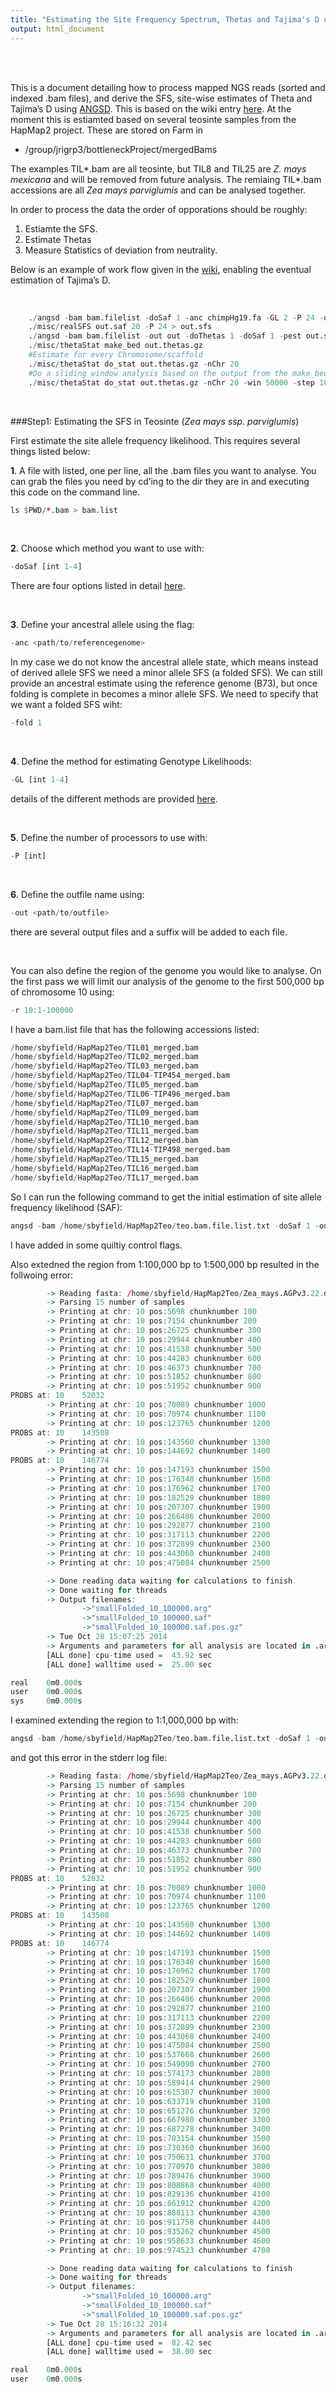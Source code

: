 ```yaml
---
title: "Estimating the Site Frequency Spectrum, Thetas and Tajima's D using ANGSD"
output: html_document
---
```

<br>
<br>


This is a document detailing how to process mapped NGS reads (sorted and indexed .bam files), and derive the SFS, site-wise estimates of Theta and Tajima's D using [ANGSD](http://popgen.dk/wiki/index.php/ANGSD). This is based on the wiki entry [here](http://popgen.dk/angsd/index.php/Tajima). At the moment this is estiamted based on several teosinte samples from the HapMap2 project. These are stored on Farm in 

* /group/jrigrp3/bottleneckProject/mergedBams

The examples TIL\*.bam are all teosinte, but TIL8 and TIL25 are *Z. mays mexicana* and will be removed from future analysis. The remiaing TIL\*.bam accessions are all *Zea mays parviglumis* and can be analysed together. 

In order to process the data the order of opporations should be roughly:

1.  Estiamte the SFS.
2.  Estimate Thetas
3.  Measure Statistics of deviation from neutrality.

Below is an example of work flow given in the [wiki](http://popgen.dk/angsd/index.php/Tajima), enabling the eventual estimation of Tajima's D.<br>

<br>

```r
    ./angsd -bam bam.filelist -doSaf 1 -anc chimpHg19.fa -GL 2 -P 24 -out out 
    ./misc/realSFS out.saf 20 -P 24 > out.sfs
    ./angsd -bam bam.filelist -out out -doThetas 1 -doSaf 1 -pest out.sfs -anc chimpHg19.fa -GL 2
    ./misc/thetaStat make_bed out.thetas.gz
    #Estimate for every Chromosome/scaffold
    ./misc/thetaStat do_stat out.thetas.gz -nChr 20
    #Do a sliding window analysis based on the output from the make_bed command.
    ./misc/thetaStat do_stat out.thetas.gz -nChr 20 -win 50000 -step 10000  -outnames theta.thetasWindow.gz
```

<br>

###Step1: Estimating the SFS in Teosinte (*Zea mays ssp. parviglumis*)

First estimate the site allele frequency likelihood. This requires several things listed below:

**1**.  A file with listed, one per line, all the .bam files you want to analyse. You can grab the files you need by cd'ing to the dir they are in and executing this code on the command line. 
<br>

```r
ls $PWD/*.bam > bam.list
```
<br>

**2**.  Choose which method you want to use with: 

```r
-doSaf [int 1-4]
```

There are four options listed in detail [here](http://popgen.dk/angsd/index.php/SFS_Estimation).

<br>

**3**. Define your ancestral allele using the flag:
```r
-anc <path/to/referencegenome>
```

In my case we do not know the ancestral allele state, which means instead of derived allele SFS we need a minor allele SFS (a folded SFS). We can still provide an ancestral estimate using the reference genome (B73), but once folding is complete in becomes a minor allele SFS. We need to specify that we want a folded SFS wiht:
```r
-fold 1
```
<br>

**4**.  Define the method for estimating Genotype Likelihoods:
```r
-GL [int 1-4]
```

details of the different methods are provided [here](http://popgen.dk/angsd/index.php/Genotype_likelihoods).

<br>


**5**. Define the number of processors to use with:
```r
-P [int]
```
 
 <br>
 
**6**. Define the outfile name using:
```r
-out <path/to/outfile>
```
there are several output files and a suffix will be added to each file.

<br>

You can also define the region of the genome you would like to analyse. On the first pass we will limit our analysis of the genome to the first 500,000 bp of chromosome 10 using:


```r
-r 10:1-100000
```

I have a bam.list file that has the following accessions listed:

```r
/home/sbyfield/HapMap2Teo/TIL01_merged.bam
/home/sbyfield/HapMap2Teo/TIL02_merged.bam
/home/sbyfield/HapMap2Teo/TIL03_merged.bam
/home/sbyfield/HapMap2Teo/TIL04-TIP454_merged.bam
/home/sbyfield/HapMap2Teo/TIL05_merged.bam
/home/sbyfield/HapMap2Teo/TIL06-TIP496_merged.bam
/home/sbyfield/HapMap2Teo/TIL07_merged.bam
/home/sbyfield/HapMap2Teo/TIL09_merged.bam
/home/sbyfield/HapMap2Teo/TIL10_merged.bam
/home/sbyfield/HapMap2Teo/TIL11_merged.bam
/home/sbyfield/HapMap2Teo/TIL12_merged.bam
/home/sbyfield/HapMap2Teo/TIL14-TIP498_merged.bam
/home/sbyfield/HapMap2Teo/TIL15_merged.bam
/home/sbyfield/HapMap2Teo/TIL16_merged.bam
/home/sbyfield/HapMap2Teo/TIL17_merged.bam
```

So I can run the following command to get the initial estimation of site allele frequency likelihood (SAF):

```r

angsd -bam /home/sbyfield/HapMap2Teo/teo.bam.file.list.txt -doSaf 1 -out smallFolded_10_100000 -anc /home/sbyfield/HapMap2Teo/Zea_mays.AGPv3.22.dna.genome.fa -GL 2 -fold 1 -P 12 -r 10:1-500000 -minMapQ 1 -minQ 20

```
 I have added in some quiltiy control flags.
 
Also extedned the region from 1:100,000 bp to 1:500,000 bp resulted in the follwoing error:
 
```r
        -> Reading fasta: /home/sbyfield/HapMap2Teo/Zea_mays.AGPv3.22.dna.genome.fa
        -> Parsing 15 number of samples
        -> Printing at chr: 10 pos:5698 chunknumber 100
        -> Printing at chr: 10 pos:7154 chunknumber 200
        -> Printing at chr: 10 pos:26725 chunknumber 300
        -> Printing at chr: 10 pos:29944 chunknumber 400
        -> Printing at chr: 10 pos:41538 chunknumber 500
        -> Printing at chr: 10 pos:44283 chunknumber 600
        -> Printing at chr: 10 pos:46373 chunknumber 700
        -> Printing at chr: 10 pos:51852 chunknumber 800
        -> Printing at chr: 10 pos:51952 chunknumber 900
PROBS at: 10    52032
        -> Printing at chr: 10 pos:70089 chunknumber 1000
        -> Printing at chr: 10 pos:70974 chunknumber 1100
        -> Printing at chr: 10 pos:123765 chunknumber 1200
PROBS at: 10    143508
        -> Printing at chr: 10 pos:143560 chunknumber 1300
        -> Printing at chr: 10 pos:144692 chunknumber 1400
PROBS at: 10    146774
        -> Printing at chr: 10 pos:147193 chunknumber 1500
        -> Printing at chr: 10 pos:176348 chunknumber 1600
        -> Printing at chr: 10 pos:176962 chunknumber 1700
        -> Printing at chr: 10 pos:182529 chunknumber 1800
        -> Printing at chr: 10 pos:207307 chunknumber 1900
        -> Printing at chr: 10 pos:266486 chunknumber 2000
        -> Printing at chr: 10 pos:292877 chunknumber 2100
        -> Printing at chr: 10 pos:317113 chunknumber 2200
        -> Printing at chr: 10 pos:372899 chunknumber 2300
        -> Printing at chr: 10 pos:443060 chunknumber 2400
        -> Printing at chr: 10 pos:475084 chunknumber 2500

        -> Done reading data waiting for calculations to finish
        -> Done waiting for threads
        -> Output filenames:
                ->"smallFolded_10_100000.arg"
                ->"smallFolded_10_100000.saf"
                ->"smallFolded_10_100000.saf.pos.gz"
        -> Tue Oct 28 15:07:25 2014
        -> Arguments and parameters for all analysis are located in .arg file
        [ALL done] cpu-time used =  43.92 sec
        [ALL done] walltime used =  25.00 sec

real    0m0.000s
user    0m0.000s
sys     0m0.000s
```

I examined extending the region to 1:1,000,000 bp with:

```r

angsd -bam /home/sbyfield/HapMap2Teo/teo.bam.file.list.txt -doSaf 1 -out smallFolded_10_100000 -anc /home/sbyfield/HapMap2Teo/Zea_mays.AGPv3.22.dna.genome.fa -GL 2 -fold 1 -P 12 -r 10:1-1000000 -minMapQ 1 -minQ 20

```

and got this error in the stderr log file:

```r
        -> Reading fasta: /home/sbyfield/HapMap2Teo/Zea_mays.AGPv3.22.dna.genome.fa
        -> Parsing 15 number of samples
        -> Printing at chr: 10 pos:5698 chunknumber 100
        -> Printing at chr: 10 pos:7154 chunknumber 200
        -> Printing at chr: 10 pos:26725 chunknumber 300
        -> Printing at chr: 10 pos:29944 chunknumber 400
        -> Printing at chr: 10 pos:41538 chunknumber 500
        -> Printing at chr: 10 pos:44283 chunknumber 600
        -> Printing at chr: 10 pos:46373 chunknumber 700
        -> Printing at chr: 10 pos:51852 chunknumber 800
        -> Printing at chr: 10 pos:51952 chunknumber 900
PROBS at: 10    52032
        -> Printing at chr: 10 pos:70089 chunknumber 1000
        -> Printing at chr: 10 pos:70974 chunknumber 1100
        -> Printing at chr: 10 pos:123765 chunknumber 1200
PROBS at: 10    143508
        -> Printing at chr: 10 pos:143560 chunknumber 1300
        -> Printing at chr: 10 pos:144692 chunknumber 1400
PROBS at: 10    146774
        -> Printing at chr: 10 pos:147193 chunknumber 1500
        -> Printing at chr: 10 pos:176348 chunknumber 1600
        -> Printing at chr: 10 pos:176962 chunknumber 1700
        -> Printing at chr: 10 pos:182529 chunknumber 1800
        -> Printing at chr: 10 pos:207307 chunknumber 1900
        -> Printing at chr: 10 pos:266486 chunknumber 2000
        -> Printing at chr: 10 pos:292877 chunknumber 2100
        -> Printing at chr: 10 pos:317113 chunknumber 2200
        -> Printing at chr: 10 pos:372899 chunknumber 2300
        -> Printing at chr: 10 pos:443060 chunknumber 2400
        -> Printing at chr: 10 pos:475084 chunknumber 2500
        -> Printing at chr: 10 pos:537668 chunknumber 2600
        -> Printing at chr: 10 pos:549090 chunknumber 2700
        -> Printing at chr: 10 pos:574173 chunknumber 2800
        -> Printing at chr: 10 pos:589414 chunknumber 2900
        -> Printing at chr: 10 pos:615307 chunknumber 3000
        -> Printing at chr: 10 pos:633719 chunknumber 3100
        -> Printing at chr: 10 pos:651276 chunknumber 3200
        -> Printing at chr: 10 pos:667980 chunknumber 3300
        -> Printing at chr: 10 pos:687278 chunknumber 3400
        -> Printing at chr: 10 pos:703154 chunknumber 3500
        -> Printing at chr: 10 pos:730360 chunknumber 3600
        -> Printing at chr: 10 pos:750631 chunknumber 3700
        -> Printing at chr: 10 pos:770970 chunknumber 3800
        -> Printing at chr: 10 pos:789476 chunknumber 3900
        -> Printing at chr: 10 pos:808868 chunknumber 4000
        -> Printing at chr: 10 pos:829136 chunknumber 4100
        -> Printing at chr: 10 pos:861912 chunknumber 4200
        -> Printing at chr: 10 pos:888113 chunknumber 4300
        -> Printing at chr: 10 pos:911758 chunknumber 4400
        -> Printing at chr: 10 pos:935262 chunknumber 4500
        -> Printing at chr: 10 pos:958633 chunknumber 4600
        -> Printing at chr: 10 pos:974523 chunknumber 4700

        -> Done reading data waiting for calculations to finish
        -> Done waiting for threads
        -> Output filenames:
                ->"smallFolded_10_100000.arg"
                ->"smallFolded_10_100000.saf"
                ->"smallFolded_10_100000.saf.pos.gz"
        -> Tue Oct 28 15:16:32 2014
        -> Arguments and parameters for all analysis are located in .arg file
        [ALL done] cpu-time used =  82.42 sec
        [ALL done] walltime used =  38.00 sec

real    0m0.000s
user    0m0.000s
```
